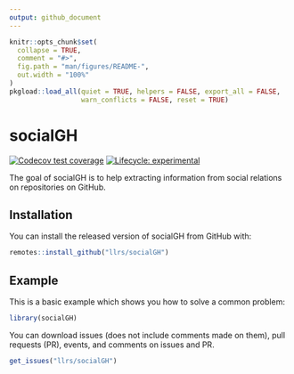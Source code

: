```yaml
---
output: github_document
---
```


<!-- README.md is generated from README.Rmd. Please edit that file -->

```r
knitr::opts_chunk$set(
  collapse = TRUE,
  comment = "#>",
  fig.path = "man/figures/README-",
  out.width = "100%"
)
pkgload::load_all(quiet = TRUE, helpers = FALSE, export_all = FALSE, 
                  warn_conflicts = FALSE, reset = TRUE)
```

# socialGH

<!-- badges: start -->
[![Codecov test coverage](https://codecov.io/gh/llrs/socialGH/branch/master/graph/badge.svg)](https://codecov.io/gh/llrs/socialGH?branch=master)
[![Lifecycle: experimental](https://img.shields.io/badge/lifecycle-experimental-orange.svg)](https://www.tidyverse.org/lifecycle/#experimental)
<!-- badges: end -->

The goal of socialGH is to help extracting information from social relations on repositories on GitHub.

## Installation

You can install the released version of socialGH from GitHub with:

``` r
remotes::install_github("llrs/socialGH")
```

## Example

This is a basic example which shows you how to solve a common problem:

```r
library(socialGH)
```

You can download issues (does not include comments made on them), pull requests (PR), events, and comments on issues and PR.

```r
get_issues("llrs/socialGH")
```
